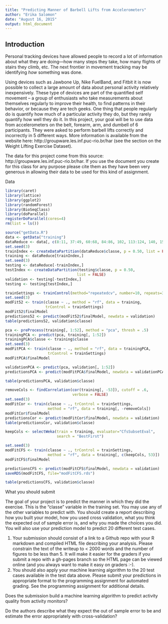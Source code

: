 ```yaml
---
title: "Predicting Manner of Barbell Lifts from Accelerometers"
author: "Erika Salomon"
date: "August 16, 2015"
output: html_document
---
```


## Introduction 

Personal tracking devices have allowed people to record a lot of information about what they are doing---how many steps they take, how many flights of stairs they climb, etc. The next frontier in movement tracking may be identifying *how* something was done. 

Using devices such as Jawbone Up, Nike FuelBand, and Fitbit it is now possible to collect a large amount of data about personal activity relatively inexpensively. These type of devices are part of the quantified self movement – a group of enthusiasts who take measurements about themselves regularly to improve their health, to find patterns in their behavior, or because they are tech geeks. One thing that people regularly do is quantify how much of a particular activity they do, but they rarely quantify how well they do it. In this project, your goal will be to use data from accelerometers on the belt, forearm, arm, and dumbell of 6 participants. They were asked to perform barbell lifts correctly and incorrectly in 5 different ways. More information is available from the website here: http://groupware.les.inf.puc-rio.br/har (see the section on the Weight Lifting Exercise Dataset). 

The data for this project come from this source: http://groupware.les.inf.puc-rio.br/har. If you use the document you create for this class for any purpose please cite them as they have been very generous in allowing their data to be used for this kind of assignment. 



Data 
```r
library(caret)
library(lattice)
library(ggplot2)
library(randomForest)
library(BioSeqClass)
library(doParallel)
registerDoParallel(cores=4)
rm(list = ls())
```

```r
source("getData.R")
data <- getData("training")
dataReduce <- data[, c(8:11, 37:49, 60:68, 84:86, 102, 113:124, 140, 151:160)]
set.seed(3)
trainIndex <- createDataPartition(dataReduce$classe, p = 0.50, list = FALSE)
training <- dataReduce[trainIndex,]
set.seed(3)
testing <- dataReduce[-trainIndex,]
testIndex <- createDataPartition(testing$classe, p = 0.50,
                                list = FALSE)
validation <- testing[-testIndex,]
testing <- testing[testIndex,]
```

```r
trainSettings <- trainControl(method="repeatedcv", number=10, repeats=3)
set.seed(3)
modFit52 <- train(classe ~ ., method = "rf", data = training,
                  trControl = trainSettings)
modFit52$finalModel
predictions52 <- predict(modFit52$finalModel, newdata = validation)
table(predictions52, validation$classe)
```

```r
pca <- preProcess(training[, 1:52], method = "pca", thresh = .5)
trainingPCA <- predict(pca, training[, 1:52])
trainingPCA$classe <- training$classe
set.seed(3)
modFitPCA <- train(classe ~ ., method = "rf", data = trainingPCA,
                   trControl = trainSettings)
modFitPCA$finalModel

validationPCA <- predict(pca, validation[, 1:52])
predictionsPCA <- predict(modFitPCA$finalModel, newdata = validationPCA)

table(predictionsPCA, validation$classe)
```

```r
removeCols <- findCorrelation(cor(training[, -53]), cutoff = .6,
                              verbose = FALSE)
set.seed(3)
modFitCor <- train(classe ~ ., trControl = trainSettings,
                   method = "rf", data = training[, -removeCols])
modFitCor$finalModel
predictionsCor <- predict(modFitCor$finalModel, newdata = validation)
table(predictionsCor, validation$classe)
```

```r
keepCols <- selectWeka(train = training, evaluator="CfsSubsetEval",
                       search = "BestFirst")

set.seed(3)
modFitCFS <- train(classe ~ ., trControl = trainSettings, 
                   method = "rf", data = training[, c(keepCols, 53)])
modFitCFS$finalModel

predictionsCFS <- predict(modFitCFS$finalModel, newdata = validation)
saveRDS(modFitCFS, file="modFitCFS.rds")

table(predictionsCFS, validation$classe)

```



What you should submit

The goal of your project is to predict the manner in which they did the exercise. This is the "classe" variable in the training set. You may use any of the other variables to predict with. You should create a report describing how you built your model, how you used cross validation, what you think the expected out of sample error is, and why you made the choices you did. You will also use your prediction model to predict 20 different test cases. 

1. Your submission should consist of a link to a Github repo with your R markdown and compiled HTML file describing your analysis. Please constrain the text of the writeup to < 2000 words and the number of figures to be less than 5. It will make it easier for the graders if you submit a repo with a gh-pages branch so the HTML page can be viewed online (and you always want to make it easy on graders :-).
2. You should also apply your machine learning algorithm to the 20 test cases available in the test data above. Please submit your predictions in appropriate format to the programming assignment for automated grading. See the programming assignment for additional details.


Does the submission build a machine learning algorithm to predict activity quality from activity monitors?

Do the authors describe what they expect the out of sample error to be and estimate the error appropriately with cross-validation?

